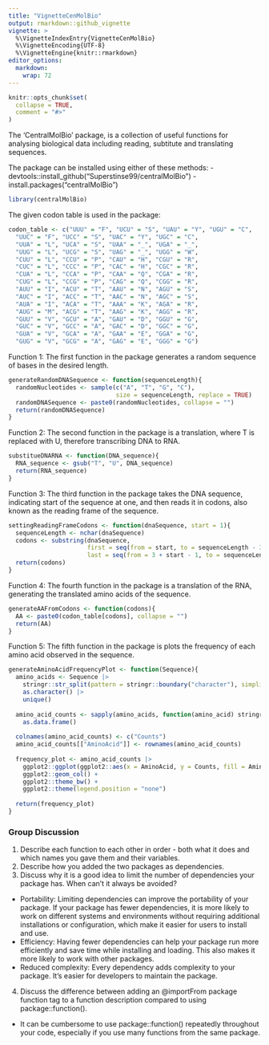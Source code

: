 ```yaml
---
title: "VignetteCenMolBio"
output: rmarkdown::github_vignette
vignette: >
  %\VignetteIndexEntry{VignetteCenMolBio}
  %\VignetteEncoding{UTF-8}
  %\VignetteEngine{knitr::rmarkdown}
editor_options: 
  markdown: 
    wrap: 72
---
```


```r
knitr::opts_chunk$set(
  collapse = TRUE,
  comment = "#>"
)
```

The 'CentralMolBio' package, is a collection of useful functions for
analysing biological data including reading, subtitute and translating
sequences.

The package can be installed using either of these methods: -
devtools::install_github("Superstinse99/centralMolBio") -
install.packages("centralMolBio")

```r
library(centralMolBio)
```

The given codon table is used in the package:

```r
codon_table <- c("UUU" = "F", "UCU" = "S", "UAU" = "Y", "UGU" = "C",
  "UUC" = "F", "UCC" = "S", "UAC" = "Y", "UGC" = "C",
  "UUA" = "L", "UCA" = "S", "UAA" = "_", "UGA" = "_",
  "UUG" = "L", "UCG" = "S", "UAG" = "_", "UGG" = "W",
  "CUU" = "L", "CCU" = "P", "CAU" = "H", "CGU" = "R",
  "CUC" = "L", "CCC" = "P", "CAC" = "H", "CGC" = "R",
  "CUA" = "L", "CCA" = "P", "CAA" = "Q", "CGA" = "R",
  "CUG" = "L", "CCG" = "P", "CAG" = "Q", "CGG" = "R",
  "AUU" = "I", "ACU" = "T", "AAU" = "N", "AGU" = "S",
  "AUC" = "I", "ACC" = "T", "AAC" = "N", "AGC" = "S",
  "AUA" = "I", "ACA" = "T", "AAA" = "K", "AGA" = "R",
  "AUG" = "M", "ACG" = "T", "AAG" = "K", "AGG" = "R",
  "GUU" = "V", "GCU" = "A", "GAU" = "D", "GGU" = "G",
  "GUC" = "V", "GCC" = "A", "GAC" = "D", "GGC" = "G",
  "GUA" = "V", "GCA" = "A", "GAA" = "E", "GGA" = "G",
  "GUG" = "V", "GCG" = "A", "GAG" = "E", "GGG" = "G")
```

Function 1: The first function in the package generates a random
sequence of bases in the desired length.

```r
generateRandomDNASequence <- function(sequenceLength){
  randomNucleotides <- sample(c("A", "T", "G", "C"), 
                              size = sequenceLength, replace = TRUE)
  randomDNASequence <- paste0(randomNucleotides, collapse = "")
  return(randomDNASequence)
}
```

Function 2: The second function in the package is a translation, where T
is replaced with U, therefore transcribing DNA to RNA.

```r
substitueDNARNA <- function(DNA_sequence){
  RNA_sequence <- gsub("T", "U", DNA_sequence)
  return(RNA_sequence)
}
```

Function 3: The third function in the package takes the DNA
sequence, indicating start of the sequence at one, and then reads it
in codons, also known as the reading frame of the sequence.

```r
settingReadingFrameCodons <- function(dnaSequence, start = 1){
  sequenceLength <- nchar(dnaSequence)
  codons <- substring(dnaSequence,
                      first = seq(from = start, to = sequenceLength - 3 + 1, by = 3),
                      last = seq(from = 3 + start - 1, to = sequenceLength, by = 3))
  return(codons)
}

```

Function 4: The fourth function in the package is a translation of the
RNA, generating the translated amino acids of the sequence.

```r
generateAAFromCodons <- function(codons){
  AA <- paste0(codon_table[codons], collapse = "")
  return(AA)
}
```

Function 5: The fifth function in the package is plots the frequency
of each amino acid observed in the sequence.

```r
generateAminoAcidFrequencyPlot <- function(Sequence){
  amino_acids <- Sequence |>
    stringr::str_split(pattern = stringr::boundary("character"), simplify = TRUE) |>
    as.character() |>
    unique()
  
  amino_acid_counts <- sapply(amino_acids, function(amino_acid) stringr::str_count(string = Sequence, pattern = amino_acid)) |>
    as.data.frame()
  
  colnames(amino_acid_counts) <- c("Counts")
  amino_acid_counts[["AminoAcid"]] <- rownames(amino_acid_counts)
  
  frequency_plot <- amino_acid_counts |>
    ggplot2::ggplot(ggplot2::aes(x = AminoAcid, y = Counts, fill = AminoAcid)) +
    ggplot2::geom_col() +
    ggplot2::theme_bw() +
    ggplot2::theme(legend.position = "none")
  
  return(frequency_plot)
}
```

### Group Discussion
1. Describe each function to each other in order - both what it does and which names you gave them and their variables.
2. Describe how you added the two packages as dependencies.
3. Discuss why it is a good idea to limit the number of dependencies your package has. When can’t it always be avoided?
* Portability: Limiting dependencies can improve the portability of your package. If your package has fewer dependencies, it is more likely to work on different systems and environments without requiring additional installations or configuration, which make it easier for users to install and use.
* Efficiency: Having fewer dependencies can help your package run more efficiently and save time while installing and loading. This also makes it more likely to work with other packages. 
* Reduced complexity: Every dependency adds complexity to your package. It's easier for developers to maintain the package.
4. Discuss the difference between adding an @importFrom package function tag to a function description compared to using package::function().
* It can be cumbersome to use package::function() repeatedly throughout your code, especially if you use many functions from the same package.


